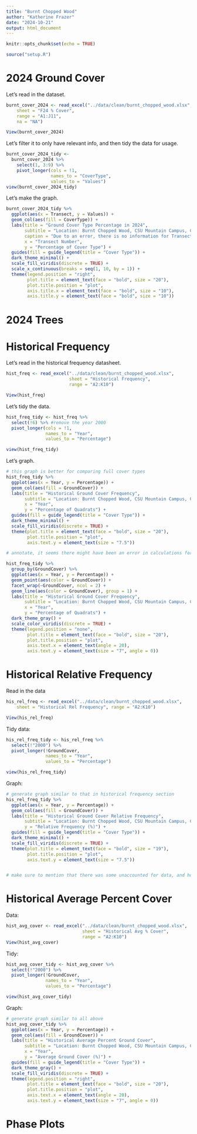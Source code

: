 ```yaml
---
title: "Burnt Chopped Wood"
author: "Katherine Frazer"
date: "2024-10-21"
output: html_document
---
```


```r
knitr::opts_chunk$set(echo = TRUE)
```

```r
source("setup.R")
```

# 2024 Ground Cover

Let's read in the dataset.

```r
burnt_cover_2024 <- read_excel("../data/clean/burnt_chopped_wood.xlsx", 
    sheet = "F24 % Cover", 
    range = "A1:J11", 
    na = "NA")

View(burnt_cover_2024)
```

Let's filter it to only have relevant info, and then tidy the data for usage.

```r
burnt_cover_2024_tidy <-
  burnt_cover_2024 %>%
    select(1, 3:9) %>%
    pivot_longer(cols = !1, 
                 names_to = "CoverType", 
                 values_to = "Values")
view(burnt_cover_2024_tidy)
```

Let's make the graph.

```r
burnt_cover_2024_tidy %>%
  ggplot(aes(x = Transect, y = Values)) +
  geom_col(aes(fill = CoverType)) +
  labs(title = "Ground Cover Type Percentage in 2024",
       subtitle = "Location: Burnt Chopped Wood, CSU Mountain Campus, CO",
       caption = "Due to an error, there is no information for Transects 5 and 8.",
       x = "Transect Number",
       y = "Percentage of Cover Type") +
  guides(fill = guide_legend(title = "Cover Type")) +
  dark_theme_minimal() +
  scale_fill_viridis(discrete = TRUE) +
  scale_x_continuous(breaks = seq(1, 10, by = 1)) +
  theme(legend.position = "right",
        plot.title = element_text(face = "bold", size = "20"),
        plot.title.position = "plot",
        axis.title.x = element_text(face = "bold", size = "10"),
        axis.title.y = element_text(face = "bold", size = "10"))
```

# 2024 Trees

# Historical Frequency

Let's read in the historical frequency datasheet.

```r
hist_freq <- read_excel("../data/clean/burnt_chopped_wood.xlsx",
                        sheet = "Historical Frequency", 
                        range = "A2:K10")

View(hist_freq)
```

Let's tidy the data.

```r
hist_freq_tidy <- hist_freq %>%
  select(!6) %>% #remove the year 2000
  pivot_longer(cols = !1, 
               names_to = "Year", 
               values_to = "Percentage")

view(hist_freq_tidy)
```

Let's graph.

```r
# this graph is better for comparing full cover types
hist_freq_tidy %>%
  ggplot(aes(x = Year, y = Percentage)) +
  geom_col(aes(fill = GroundCover)) +
  labs(title = "Historical Ground Cover Frequency",
       subtitle = "Location: Burnt Chopped Wood, CSU Mountain Campus, CO",
       x = "Year",
       y = "Percentage of Quadrats") +
  guides(fill = guide_legend(title = "Cover Type")) +
  dark_theme_minimal() +
  scale_fill_viridis(discrete = TRUE) +
  theme(plot.title = element_text(face = "bold", size = "20"),
        plot.title.position = "plot", 
        axis.text.y = element_text(size = "7.5"))

# annotate, it seems there might have been an error in calculations for 2002 and 2003
```

```r
hist_freq_tidy %>%
  group_by(GroundCover) %>%
  ggplot(aes(x = Year, y = Percentage)) +
  geom_point(aes(color = GroundCover)) +
  facet_wrap(~GroundCover, ncol = 2) +
  geom_line(aes(color = GroundCover), group = 1) +
  labs(title = "Historical Ground Cover Frequency",
       subtitle = "Location: Burnt Chopped Wood, CSU Mountain Campus, CO",
       x = "Year",
       y = "Percentage of Quadrats") +
  dark_theme_gray() +
  scale_color_viridis(discrete = TRUE) +
  theme(legend.position = "none",
        plot.title = element_text(face = "bold", size = "20"),
        plot.title.position = "plot", 
        axis.text.x = element_text(angle = 20),
        axis.text.y = element_text(size = "7", angle = 0))
```

# Historical Relative Frequency

Read in the data

```r
his_rel_freq <- read_excel("../data/clean/burnt_chopped_wood.xlsx", 
    sheet = "Historical Rel Frequency", range = "A2:K10")

View(his_rel_freq)
```

Tidy data:

```r
his_rel_freq_tidy <- his_rel_freq %>%
  select(!"2000") %>%
  pivot_longer(!GroundCover, 
               names_to = "Year", 
               values_to = "Percentage")

view(his_rel_freq_tidy)
```

Graph:

```r
# generate graph similar to that in historical frequency section
his_rel_freq_tidy %>%
  ggplot(aes(x = Year, y = Percentage)) +
  geom_col(aes(fill = GroundCover)) +
  labs(title = "Historical Ground Cover Relative Frequency",
       subtitle = "Location: Burnt Chopped Wood, CSU Mountain Campus, CO",
       y = "Relative Frequency (%)") +
  guides(fill = guide_legend(title = "Cover Type")) +
  dark_theme_minimal() +
  scale_fill_viridis(discrete = TRUE) +
  theme(plot.title = element_text(face = "bold", size = "19"),
        plot.title.position = "plot", 
        axis.text.y = element_text(size = "7.5"))


# make sure to mention that there was some unaccounted for data, and how that affected calculations (the missing transects)
```

# Historical Average Percent Cover

Data:

```r
hist_avg_cover <- read_excel("../data/clean/burnt_chopped_wood.xlsx", 
                             sheet = "Historical Avg % Cover", 
                             range = "A2:K10")
View(hist_avg_cover)
```

Tidy:

```r
hist_avg_cover_tidy <- hist_avg_cover %>%
  select(!"2000") %>%
  pivot_longer(!GroundCover, 
               names_to = "Year",
               values_to = "Percentage")

view(hist_avg_cover_tidy)
```

Graph:

```r
# generate graph similar to all above
hist_avg_cover_tidy %>%
  ggplot(aes(x = Year, y = Percentage)) +
  geom_col(aes(fill = GroundCover)) +
  labs(title = "Historical Average Percent Ground Cover",
       subtitle = "Location: Burnt Chopped Wood, CSU Mountain Campus, CO",
       x = "Year",
       y = "Average Ground Cover (%)") +
  guides(fill = guide_legend(title = "Cover Type")) +
  dark_theme_gray() +
  scale_fill_viridis(discrete = TRUE) +
  theme(legend.position = "right",
        plot.title = element_text(face = "bold", size = "20"),
        plot.title.position = "plot", 
        axis.text.x = element_text(angle = 20),
        axis.text.y = element_text(size = "7", angle = 0))
```

# Phase Plots
